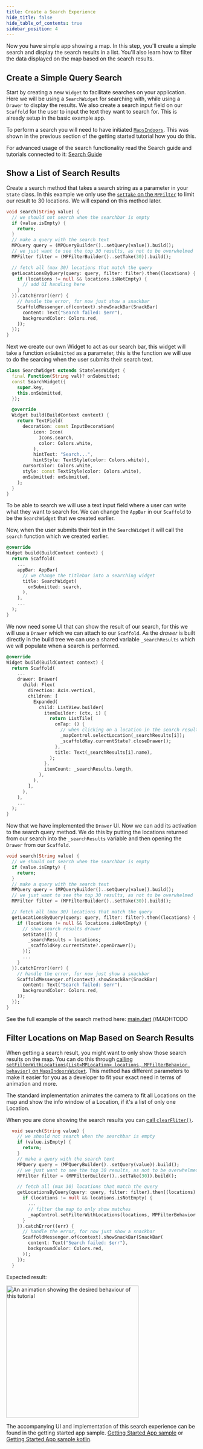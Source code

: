 ```yaml
---
title: Create a Search Experience
hide_title: false
hide_table_of_contents: true
sidebar_position: 4
---
```



Now you have simple app showing a map. In this step, you'll create a simple search and display the search results in a list. You'll also learn how to filter the data displayed on the map based on the search results.

## Create a Simple Query Search

Start by creating a new `Widget` to facilitate searches on your application. Here we will be using a `SearchWidget` for searching with, while using a `Drawer` to display the results. We also create a search input field on our `Scaffold` for the user to input the text they want to search for.
This is already setup in the basic example app.

To perform a search you will need to have initiated [`MapsIndoors`](https://pub.dev/documentation/mapsindoors/latest/mapsindoors/mapsindoors-library.html#functions). This was shown in the previous section of the getting started tutorial how you do this.

For advanced usage of the search functionality read the Search guide and tutorials connected to it: [Search Guide](/searching/)

## Show a List of Search Results

Create a search method that takes a search string as a parameter in your `State` class. In this example we only use the [`setTake` on the `MPFilter`](https://app.mapsindoors.com/mapsindoors/reference/android/v4/MapsIndoorsSDK/com.mapsindoors.core/-m-p-filter/index.html?query=open%20class%20MPFilter) to limit our result to 30 locations. We will expand on this method later.

```dart
void search(String value) {
  // we should not search when the searchbar is empty
  if (value.isEmpty) {
    return;
  }
  // make a query with the search text
  MPQuery query = (MPQueryBuilder()..setQuery(value)).build();
  // we just want to see the top 30 results, as not to be overwhelmed
  MPFilter filter = (MPFilterBuilder()..setTake(30)).build();

  // fetch all (max 30) locations that match the query
  getLocationsByQuery(query: query, filter: filter).then((locations) {
    if (locations != null && locations.isNotEmpty) {
      // add UI handling here
    }
  }).catchError((err) {
    // handle the error, for now just show a snackbar
    ScaffoldMessenger.of(context).showSnackBar(SnackBar(
      content: Text("Search failed: $err"),
      backgroundColor: Colors.red,
    ));
  });
}
```

Next we create our own Widget to act as our search bar, this widget will take a function `onSubmitted` as a parameter, this is the function we will use to do the searcing when the user submits their search text.

```dart
class SearchWidget extends StatelessWidget {
  final Function(String val)? onSubmitted;
  const SearchWidget({
    super.key,
    this.onSubmitted,
  });

  @override
  Widget build(BuildContext context) {
    return TextField(
      decoration: const InputDecoration(
          icon: Icon(
            Icons.search,
            color: Colors.white,
          ),
          hintText: "Search...",
          hintStyle: TextStyle(color: Colors.white)),
      cursorColor: Colors.white,
      style: const TextStyle(color: Colors.white),
      onSubmitted: onSubmitted,
    );
  }
}
```

To be able to search we will use a text input field where a user can write what they want to search for. We can change the `AppBar` in our `Scaffold` to be the `SearchWidget` that we created earlier.

Now, when the user submits their text in the `SearchWidget` it will call the `search` function which we created earlier.

```dart
@override
Widget build(BuildContext context) {
  return Scaffold(
    ...
    appBar: AppBar(
      // we change the titlebar into a searching widget
      title: SearchWidget(
        onSubmitted: search,
      ),
    ),
    ...
  );
}
```

We now need some UI that can show the result of our search, for this we will use a `Drawer` which we can attach to our `Scaffold`. As the _drawer_ is built directly in the build tree we can use a shared variable `_searchResults` which we will populate when a search is performed.

```dart
@override
Widget build(BuildContext context) {
  return Scaffold(
    ...
    drawer: Drawer(
      child: Flex(
        direction: Axis.vertical,
        children: [
          Expanded(
            child: ListView.builder(
              itemBuilder: (ctx, i) {
                return ListTile(
                  onTap: () {
                    // when clicking on a location in the search results we will close the drawer and open a bottom sheet with that locations details
                    _mapControl.selectLocation(_searchResults[i]);
                    _scaffoldKey.currentState?.closeDrawer();
                  },
                  title: Text(_searchResults[i].name),
                );
              },
              itemCount: _searchResults.length,
            ),
          ),
        ],
      ),
    ),
    ...
  );
}
```

Now that we have implemented the `Drawer` UI. Now we can add its activation to the search query method. We do this by putting the locations returned from our search into the `_searchResults` variable and then opening the `Drawer` from our `Scaffold`.

```dart
void search(String value) {
  // we should not search when the searchbar is empty
  if (value.isEmpty) {
    return;
  }
  // make a query with the search text
  MPQuery query = (MPQueryBuilder()..setQuery(value)).build();
  // we just want to see the top 30 results, as not to be overwhelmed
  MPFilter filter = (MPFilterBuilder()..setTake(30)).build();

  // fetch all (max 30) locations that match the query
  getLocationsByQuery(query: query, filter: filter).then((locations) {
    if (locations != null && locations.isNotEmpty) {
      // show search results drawer
      setState(() {
        _searchResults = locations;
        _scaffoldKey.currentState?.openDrawer();
      });
      ...
    }
  }).catchError((err) {
    // handle the error, for now just show a snackbar
    ScaffoldMessenger.of(context).showSnackBar(SnackBar(
      content: Text("Search failed: $err"),
      backgroundColor: Colors.red,
    ));
  });
}
```

See the full example of the search method here: [main.dart](example.com) //MADHTODO

## Filter Locations on Map Based on Search Results

When getting a search result, you might want to only show those search results on the map. You can do this through [calling `setFilterWithLocations(List<MPLocation> locations, MPFilterBehavior behavior)` on `MapsIndoorsWidget`](example.com). This method has different parameters to make it easier for you as a developer to fit your exact need in terms of animation and more.

The standard implementation animates the camera to fit all Locations on the map and show the info window of a Location, if it's a list of only one Location.

When you are done showing the search results you can [call `clearFliter()`](example.com).

```dart
  void search(String value) {
    // we should not search when the searchbar is empty
    if (value.isEmpty) {
      return;
    }
    // make a query with the search text
    MPQuery query = (MPQueryBuilder()..setQuery(value)).build();
    // we just want to see the top 30 results, as not to be overwhelmed
    MPFilter filter = (MPFilterBuilder()..setTake(30)).build();

    // fetch all (max 30) locations that match the query
    getLocationsByQuery(query: query, filter: filter).then((locations) {
      if (locations != null && locations.isNotEmpty) {
        ...
        // filter the map to only show matches
        _mapControl.setFilterWithLocations(locations, MPFilterBehavior.DEFAULT);
      }
    }).catchError((err) {
      // handle the error, for now just show a snackbar
      ScaffoldMessenger.of(context).showSnackBar(SnackBar(
        content: Text("Search failed: $err"),
        backgroundColor: Colors.red,
      ));
    });
  }
```

Expected result:

<img src="/img/getting-started/android_search_gif.gif" alt="An animation showing the desired behaviour of this tutorial" width="350"/>

The accompanying UI and implementation of this search experience can be found in the getting started app sample. [Getting Started App sample](https://github.com/MapsPeople/MapsIndoors-Android-Examples/tree/main/Google_Maps/mapsindoorsgettingstartedjava) or [Getting Started App sample kotlin](https://github.com/MapsPeople/MapsIndoors-Android-Examples/tree/main/Google_Maps/mapsindoorsgettingstartedkotlin).
